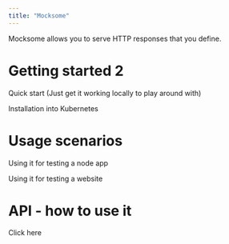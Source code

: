```yaml
---
title: "Mocksome"
---
```


Mocksome allows you to serve HTTP responses that you define.

# Getting started 2

Quick start (Just get it working locally to play around with)

Installation into Kubernetes

# Usage scenarios

Using it for testing a node app

Using it for testing a website

# API - how to use it

Click here